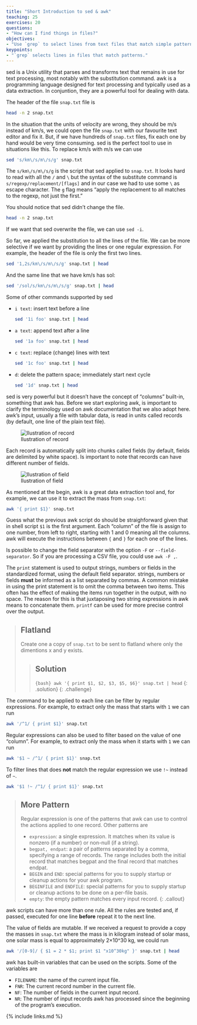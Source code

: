 ```yaml
---
title: "Short Introduction to sed & awk"
teaching: 25
exercises: 20
questions:
- "How can I find things in files?"
objectives:
- "Use `grep` to select lines from text files that match simple patterns."
keypoints:
- "`grep` selects lines in files that match patterns."
---
```


sed is a Unix utility that parses and transforms text
that remains in use for text processing, most notably with the substitution command.
awk is a programming language designed for text processing and typically used as a data extraction.
In conjuntion, they are a powerful tool for dealing with data.

The header of the file `snap.txt` file is

```bash
head -n 2 snap.txt
```

In the situation that the units of velocity are wrong,
they should be m/s instead of km/s,
we could open the file `snap.txt` with our favourite text editor
and fix it.
But, if we have hundreds of `snap.txt` files,
fix each one by hand would be very time consuming.
sed is the perfect tool to use in situations like this.
To replace km/s with m/s we can use

```bash
sed 's/km\/s/m\/s/g' snap.txt
```

The `s/km\/s/m\/s/g` is the script that sed applied to `snap.txt`.
It looks hard to read with all the `/` and `\`
but the syntax of the substitute command is `s/regexp/replacement/[flags]`
and in our case we had to use some `\` as escape character.
The `g` flag means "apply the replacement to all matches to the regexp, not just the first."

You should notice that sed didn't change the file.

```bash
head -n 2 snap.txt
```

If we want that sed overwrite the file, we can use `sed -i`.

So far,
we applied the substitution to all the lines of the file.
We can be more selective if we want by
providing the lines
or one regular expression.
For example,
the header of the file is only the first two lines.

```bash
sed '1,2s/km\/s/m\/s/g' snap.txt | head
```

And the same line that we have km/s has sol:

```bash
sed '/sol/s/km\/s/m\/s/g' snap.txt | head
```

Some of other commands supported by sed

- `i text`: insert text before a line

  ```bash
  sed '1i foo' snap.txt | head
  ```
- `a text`: append text after a line
  ```bash
  sed '1a foo' snap.txt | head
  ```
- `c text`: replace (change) lines with text
  ```bash
  sed '1c foo' snap.txt | head
  ```
- `d`: delete the pattern space; immediately start next cycle
  ```bash
  sed '1d' snap.txt | head
  ```

sed is very powerful but it doesn't have the concept of "columns" built-in,
something that awk has.
Before we start exploring awk,
is important to clarify the terminology used on awk documentation that we also adopt here.
awk's input, usually a file with tabular data, is read in units called records
(by default, one line of the plain text file).

![Ilustration of record](../fig/awk-record.jpg)

Each record is automatically split into chunks called fields
(by default, fields are delimited by white space).
Is important to note that records can have different number of fields.

![Ilustration of field](../fig/awk-field.jpg)

As mentioned at the begin,
awk is a great data extraction tool
and, for example,
we can use it to extract the mass from `snap.txt`:

```bash
awk '{ print $1}' snap.txt
```

Guess what the previous awk script do should be straighforward
given that in shell script `$1` is the first argument.
Each "column" of the file is assign to one number, from left to right, starting with 1
and 0 meaning all the columns.
awk will execute the instructions between `{` and `}`
for each one of the lines.

Is possible to change the field separator with the option `-F` or `--field-separator`.
So if you are processing a CSV file,
you could use `awk -F ,`.

The `print` statement is used to output strings, numbers or fields in the standardized format,
using the default field separator.
strings, numbers or fields **must** be informed as a list separated by commas.
A common mistake in using the print statement is to omit the comma between two items.
This often has the effect of making the items run together in the output, with no space.
The reason for this is that juxtaposing two string expressions in awk means to concatenate them.
`printf` can be used for more precise control over the output.

> ## Flatland
>
> Create one a copy of `snap.txt` to be sent to flatland where only the dimentions x and y exists.
>
> > ## Solution
> >
> > ```{bash}
> > awk '{ print $1, $2, $3, $5, $6}' snap.txt | head
> > ```
> {: .solution}
{: .challenge}

The command to be applied to each line can be filter
by regular expressions.
For example,
to extract only the mass that starts with `1`
we can run

```bash
awk '/^1/ { print $1}' snap.txt
```

Regular expressions can also be used to filter based on the value of one "column".
For example,
to extract only the mass when it starts with `1`
we can run

```bash
awk '$1 ~ /^1/ { print $1}' snap.txt
```

To filter lines that does **not** match the regular expression we use `!~` instead of `~`.

```bash
awk '$1 !~ /^1/ { print $1}' snap.txt
```

> ## More Pattern
>
> Regular expression is one of the patterns that awk can use to control the actions applied to one record.
> Other patterns are
>
> - `expression`: a single expression. It matches when its value is nonzero (if a number) or non-null (if a string).
> - `begpat, endpat`: a pair of patterns separated by a comma, specifying a range of records. The range includes both the initial record that matches begpat and the final record that matches endpat.
> - `BEGIN` and `END`: special patterns for you to supply startup or cleanup actions for your awk program.
> - `BEGINFILE` and `ENDFILE`: special patterns for you to supply startup or cleanup actions to be done on a per-file basis.
> - `empty`: the empty pattern matches every input record.
{: .callout}

awk scripts can have more than one rule. All the rules are tested and, if passed, executed for one line **before** repeat it to the next line.

The value of fields are mutable.
If we received a request to provide a copy the masses in `snap.txt`
where the mass is in kilogram instead of solar mass,
one solar mass is equal to approximately 2×10^30 kg,
we could run

```bash
awk '/[0-9]/ { $1 = 2 * $1; print $1 "x10^30kg" }' snap.txt | head
```

awk has built-in variables that can be used on the scripts.
Some of the variables are

- `FILENAME`: the name of the current input file.
- `FNR`: The current record number in the current file.
- `NF`: The number of fields in the current input record.
- `NR`: The number of input records awk has processed since the beginning of the program’s execution.

{% include links.md %}